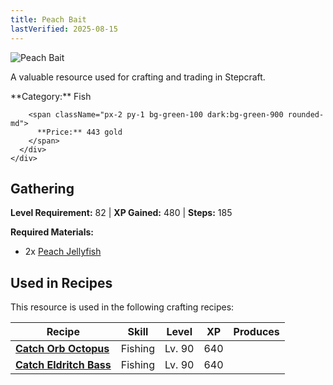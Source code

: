 ```yaml
---
title: Peach Bait
lastVerified: 2025-08-15
---
```


<div className="flex items-start gap-6 mb-8">
  <div className="flex-shrink-0">
    <img src="/assets/resources/fishing/peach_bait.png" alt="Peach Bait" className="w-24 h-24 border rounded-lg" />
  </div>
  <div className="flex-1">
    <div className="space-y-2">
      <p className="text-lg text-muted-foreground">A valuable resource used for crafting and trading in Stepcraft.</p>
      <div className="flex flex-wrap gap-4 text-sm">
        <span className="px-2 py-1 bg-blue-100 dark:bg-blue-900 rounded-md">
          **Category:** Fish
        </span>
        
        <span className="px-2 py-1 bg-green-100 dark:bg-green-900 rounded-md">
          **Price:** 443 gold
        </span>
      </div>
    </div>
  </div>
</div>

## Gathering

**Level Requirement:** 82 | **XP Gained:** 480 | **Steps:** 185


**Required Materials:**
- 2x [Peach Jellyfish](/docs/resources/individual/peach_jellyfish)


## Used in Recipes

This resource is used in the following crafting recipes:

| Recipe | Skill | Level | XP | Produces |
|--------|-------|-------|----|---------:|
| **[Catch Orb Octopus](#)** | Fishing | Lv. 90 | 640 |  |
| **[Catch Eldritch Bass](#)** | Fishing | Lv. 90 | 640 |  |
